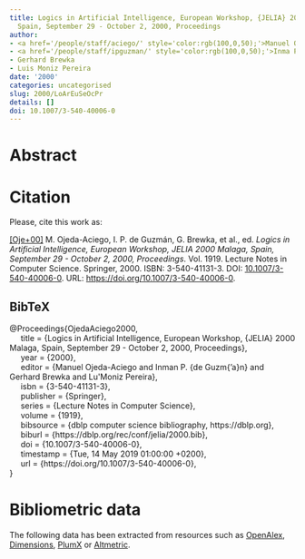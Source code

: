 ```yaml
---
title: Logics in Artificial Intelligence, European Workshop, {JELIA} 2000 Malaga,
  Spain, September 29 - October 2, 2000, Proceedings
author:
- <a href='/people/staff/aciego/' style='color:rgb(100,0,50);'>Manuel Ojeda-Aciego</a>
- <a href='/people/staff/ipguzman/' style='color:rgb(100,0,50);'>Inma P. de Guzmán</a>
- Gerhard Brewka
- Luis Moniz Pereira
date: '2000'
categories: uncategorised
slug: 2000/LoArEuSeOcPr
details: []
doi: 10.1007/3-540-40006-0
---
```




# Abstract










# Citation
Please, cite this work as:


<a name=bib-OjedaAciego2000></a>[[Oje+00]](#cite-OjedaAciego2000) M. Ojeda-Aciego, I. P. de Guzmán, G. Brewka, et al., ed. _Logics in Artificial Intelligence, European Workshop, JELIA 2000 Malaga, Spain, September 29 - October 2, 2000, Proceedings_. Vol. 1919. Lecture Notes in Computer Science. Springer, 2000. ISBN: 3-540-41131-3. DOI: [10.1007/3-540-40006-0](https://doi.org/10.1007%2F3-540-40006-0). URL: [https://doi.org/10.1007/3-540-40006-0](https://doi.org/10.1007/3-540-40006-0).

::: {.callout-note appearance="minimal" collapse=true}

## BibTeX

@Proceedings{OjedaAciego2000,<br>&nbsp;&nbsp;&nbsp;&nbsp;  title = {Logics in Artificial Intelligence, European Workshop, {JELIA} 2000 Malaga, Spain, September 29 - October 2, 2000, Proceedings},<br>&nbsp;&nbsp;&nbsp;&nbsp;  year = {2000},<br>&nbsp;&nbsp;&nbsp;&nbsp;  editor = {Manuel Ojeda-Aciego and Inman P. {de Guzm{\a'a}n} and Gerhard Brewka and Lu\'\is Moniz Pereira},<br>&nbsp;&nbsp;&nbsp;&nbsp;  isbn = {3-540-41131-3},<br>&nbsp;&nbsp;&nbsp;&nbsp;  publisher = {Springer},<br>&nbsp;&nbsp;&nbsp;&nbsp;  series = {Lecture Notes in Computer Science},<br>&nbsp;&nbsp;&nbsp;&nbsp;  volume = {1919},<br>&nbsp;&nbsp;&nbsp;&nbsp;  bibsource = {dblp computer science bibliography, https://dblp.org},<br>&nbsp;&nbsp;&nbsp;&nbsp;  biburl = {https://dblp.org/rec/conf/jelia/2000.bib},<br>&nbsp;&nbsp;&nbsp;&nbsp;  doi = {10.1007/3-540-40006-0},<br>&nbsp;&nbsp;&nbsp;&nbsp;  timestamp = {Tue, 14 May 2019 01:00:00 +0200},<br>&nbsp;&nbsp;&nbsp;&nbsp;  url = {https://doi.org/10.1007/3-540-40006-0},<br>}

:::



# Bibliometric data


The following data has been extracted from resources such as [OpenAlex](https://openalex.org/), [Dimensions](https://app.dimensions.ai/), [PlumX](https://www.elsevier.com/insights/metrics/plumx) or [Altmetric](https://www.altmetric.com/).

<div style="display: flex; justify-content: center; align-items: center; height: 100%;">
<span class="__dimensions_badge_embed__" data-doi="10.1007/3-540-40006-0" data-legend="always"></span></div><script async src="https://badge.dimensions.ai/badge.js" charset="utf-8"></script>

<div style="display: flex; justify-content: center; align-items: center; height: 100%;">
<a href="https://plu.mx/plum/a/?doi=10.1007/3-540-40006-0" class="plumx-details" data-site="plum" data-hide-when-empty="true">Logics in Artificial Intelligence, European Workshop, {JELIA} 2000 Malaga, Spain, September 29 - October 2, 2000, Proceedings</a></div>

<div style="display: flex; justify-content: center; align-items: center; height: 100%;">
<script type="text/javascript" src="https://d1bxh8uas1mnw7.cloudfront.net/assets/embed.js"></script><div data-badge-type="medium-donut" class="altmetric-embed" data-badge-details="right" data-doi="10.1007/3-540-40006-0"></div></div>


## Cites

The following graph plots the number of cites received by this work from its publication, on a yearly basis.

```r
#| echo: false
#| results: asis
#| warning: false
#| message: false
source(here::here('scripts', 'manage_publications.R'))
df <- readRDS('citation_history.rds')
plot_citation_history(df)
```



## Papers citing this work

The following is a non-exhaustive list of papers that cite this work:


<a name=bib-Betz_2008></a>[[1]](#cite-Betz_2008) G. Betz. “Evaluating Dialectical Structures”. In: _Journal of Philosophical Logic_ 38.3 (Sep. 2008), p. 283–312. ISSN: 1573-0433. DOI: [10.1007/s10992-008-9091-5](https://doi.org/10.1007%2Fs10992-008-9091-5). URL: [http://dx.doi.org/10.1007/s10992-008-9091-5](http://dx.doi.org/10.1007/s10992-008-9091-5).

<a name=bib-Cornejo_2018></a>[[2]](#cite-Cornejo_2018) M. E. Cornejo, D. Lobo, and J. Medina. “Syntax and semantics of multi-adjoint normal logic programming”. In: _Fuzzy Sets and Systems_ 345 (Aug. 2018), p. 41–62. ISSN: 0165-0114. DOI: [10.1016/j.fss.2017.12.009](https://doi.org/10.1016%2Fj.fss.2017.12.009). URL: [http://dx.doi.org/10.1016/j.fss.2017.12.009](http://dx.doi.org/10.1016/j.fss.2017.12.009).

<a name=bib-Cremonini_1989></a>[[3]](#cite-Cremonini_1989) R. Cremonini, E. Lamma, and P. Mello. “ADES: An expert system for ATP design”. In: _Artificial Intelligence for Engineering Design, Analysis and Manufacturing_ 3.1 (Feb. 1989), p. 1–21. ISSN: 1469-1760. DOI: [10.1017/s0890060400001062](https://doi.org/10.1017%2Fs0890060400001062). URL: [http://dx.doi.org/10.1017/s0890060400001062](http://dx.doi.org/10.1017/s0890060400001062).

<a name=bib-Vetterlein_2015></a>[[4]](#cite-Vetterlein_2015) T. Vetterlein. “Logic of approximate entailment in quasimetric spaces”. In: _International Journal of Approximate Reasoning_ 64 (Sep. 2015), p. 39–53. ISSN: 0888-613X. DOI: [10.1016/j.ijar.2015.06.008](https://doi.org/10.1016%2Fj.ijar.2015.06.008). URL: [http://dx.doi.org/10.1016/j.ijar.2015.06.008](http://dx.doi.org/10.1016/j.ijar.2015.06.008).

